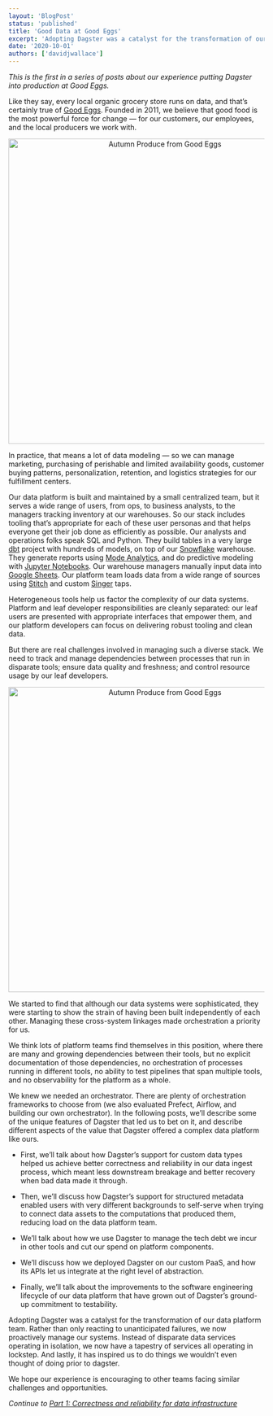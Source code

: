 ```yaml
---
layout: 'BlogPost'
status: 'published'
title: 'Good Data at Good Eggs'
excerpt: 'Adopting Dagster was a catalyst for the transformation of our data platform team. We hope our experience is encouraging to other teams facing similar challenges and opportunities.'
date: '2020-10-01'
authors: ['davidjwallace']
---
```


_This is the first in a series of posts about our experience putting Dagster into production at Good Eggs._

Like they say, every local organic grocery store runs on data, and that’s certainly true of [Good Eggs](https://www.goodeggs.com/). Founded in 2011, we believe that good food is the most powerful force for change — for our customers, our employees, and the local producers we work with.

<p align="center">
  <img
    src="/posts/good-eggs-0/autumn_produce.jpg"
    alt="Autumn Produce from Good Eggs"
    width="600px"
  />
</p>

In practice, that means a lot of data modeling — so we can manage marketing, purchasing of perishable and limited availability goods, customer buying patterns, personalization, retention, and logistics strategies for our fulfillment centers.

Our data platform is built and maintained by a small centralized team, but it serves a wide range of users, from ops, to business analysts, to the managers tracking inventory at our warehouses. So our stack includes tooling that’s appropriate for each of these user personas and that helps everyone get their job done as efficiently as possible. Our analysts and operations folks speak SQL and Python. They build tables in a very large [dbt](https://www.getdbt.com/) project with hundreds of models, on top of our [Snowflake](https://www.snowflake.com/) warehouse. They generate reports using [Mode Analytics](https://mode.com/), and do predictive modeling with [Jupyter Notebooks](https://jupyter.org/). Our warehouse managers manually input data into [Google Sheets](https://www.google.com/sheets/about/). Our platform team loads data from a wide range of sources using [Stitch](https://www.stitchdata.com/) and custom [Singer](https://www.singer.io/) taps.

Heterogeneous tools help us factor the complexity of our data systems. Platform and leaf developer responsibilities are cleanly separated: our leaf users are presented with appropriate interfaces that empower them, and our platform developers can focus on delivering robust tooling and clean data.

But there are real challenges involved in managing such a diverse stack. We need to track and manage dependencies between processes that run in disparate tools; ensure data quality and freshness; and control resource usage by our leaf developers.

<p align="center">
  <img
    src="/posts/good-eggs-0/goodeggs_data_platform.png"
    alt="Autumn Produce from Good Eggs"
    width="600px"
  />
</p>

We started to find that although our data systems were sophisticated, they were starting to show the strain of having been built independently of each other. Managing these cross-system linkages made orchestration a priority for us.

We think lots of platform teams find themselves in this position, where there are many and growing dependencies between their tools, but no explicit documentation of those dependencies, no orchestration of processes running in different tools, no ability to test pipelines that span multiple tools, and no observability for the platform as a whole.

We knew we needed an orchestrator. There are plenty of orchestration frameworks to choose from (we also evaluated Prefect, Airflow, and building our own orchestrator). In the following posts, we’ll describe some of the unique features of Dagster that led us to bet on it, and describe different aspects of the value that Dagster offered a complex data platform like ours.

* First, we’ll talk about how Dagster’s support for custom data types helped us achieve better correctness and reliability in our data ingest process, which meant less downstream breakage and better recovery when bad data made it through.

* Then, we’ll discuss how Dagster’s support for structured metadata enabled users with very different backgrounds to self-serve when trying to connect data assets to the computations that produced them, reducing load on the data platform team.

* We’ll talk about how we use Dagster to manage the tech debt we incur in other tools and cut our spend on platform components.

* We’ll discuss how we deployed Dagster on our custom PaaS, and how its APIs let us integrate at the right level of abstraction.

* Finally, we’ll talk about the improvements to the software engineering lifecycle of our data platform that have grown out of Dagster’s ground-up commitment to testability.

Adopting Dagster was a catalyst for the transformation of our data platform team. Rather than only reacting to unanticipated failures, we now proactively manage our systems. Instead of disparate data services operating in isolation, we now have a tapestry of services all operating in lockstep. And lastly, it has inspired us to do things we wouldn’t even thought of doing prior to dagster.

 We hope our experience is encouraging to other teams facing similar challenges and opportunities.

_Continue to [Part 1: Correctness and reliability for data infrastructure](/blog/good-eggs-1)_

